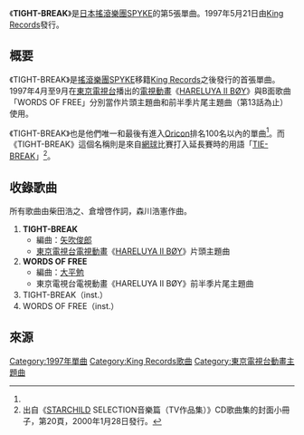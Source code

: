 {{Infobox Single 
| Name           = TIGHT-BREAK
| Artist         = [[SPYKE|SPYKE]]
| Album          = 
| A-side         = 
| B-side         = WORDS OF FREE
| Released       = 1997年5月21日
| Format         = [[單曲|單曲]]
| Recorded       = 
| Genre          = [[日本流行音樂|J-POP]]
| Length         = 18分26秒
| Label          = [[國王唱片|King Records]]
| Writer         = 柴田浩之<br/>倉增啓<br/>森川浩憲
| Producer       = [[矢吹俊郎|矢吹俊郎]]
| Certification  = 
| Chart position = * 第94名（[[Oricon公信榜|Oricon]]）<ref name="oricon">{{Cite web|date=|url=http://www.oricon.co.jp/prof/artist/22416/products/music/142183/1/|title=SPYKE／TIGHT-BREAK|publisher=[[Oricon|ORICON STYLE]]|accessdate=2017-01-30|language=ja}}</ref>
| Last single    = SPYRAL DESTINY ～夢{{lang|ja|のままじゃない}}～<br />（1996年）
| This single    = '''TIGHT-BREAK'''<br />（1997年）
| Next single    = {{lang|ja|クロゼットフリーク}}<br />（1997年）
| Misc           = 
}}
《'''TIGHT-BREAK'''》是[[日本|日本]][[搖滾樂|搖滾]][[樂團|樂團]][[SPYKE|SPYKE]]的第5張單曲。1997年5月21日由[[國王唱片|King Records]]發行。

== 概要 ==
《TIGHT-BREAK》是[[搖滾樂|搖滾]][[樂團|樂團]][[SPYKE|SPYKE]]移籍[[國王唱片|King Records]]之後發行的首張單曲。1997年4月至9月在[[東京電視台|東京電視台]]播出的[[電視動畫|電視動畫]]《[[BØY_(漫畫)|HARELUYA II BØY]]》與B面歌曲「WORDS OF FREE」分別當作片頭主題曲和前半季片尾主題曲（第13話為止）使用。

《TIGHT-BREAK》也是他們唯一和最後有進入[[Oricon公信榜|Oricon]]排名100名以內的單曲<ref name="oricon" />。而《TIGHT-BREAK》這個名稱則是來自[[網球|網球]]比賽打入延長賽時的用語「[[突破僵局制|TIE-BREAK]]」<ref>出自《[[STARCHILD|STARCHILD]] SELECTION音樂篇（TV作品集）》CD歌曲集的封面小冊子，第20頁，2000年1月28日發行。</ref>。

== 收錄歌曲 ==
所有歌曲由柴田浩之、倉增啓作詞，森川浩憲作曲。
# '''TIGHT-BREAK'''
#* 編曲：[[矢吹俊郎|矢吹俊郎]]
#* [[東京電視台|東京電視台]][[電視動畫|電視動畫]]《[[BØY_(漫畫)|HARELUYA II BØY]]》片頭主題曲
# '''WORDS OF FREE'''
#* 編曲：[[大平勉|大平勉]]
#* 東京電視台電視動畫《HARELUYA II BØY》前半季片尾主題曲
# TIGHT-BREAK（inst.）
# WORDS OF FREE（inst.）

== 來源 ==
{{reflist}}

{{DEFAULTSORT:Tight-Break}}
[[Category:1997年單曲|Category:1997年單曲]]
[[Category:King_Records歌曲|Category:King Records歌曲]]
[[Category:東京電視台動畫主題曲|Category:東京電視台動畫主題曲]]
